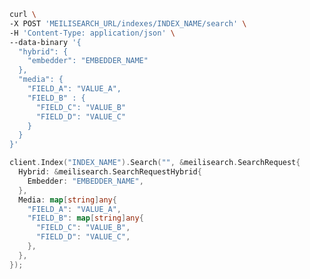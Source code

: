 <CodeGroup>

```bash cURL
curl \
-X POST 'MEILISEARCH_URL/indexes/INDEX_NAME/search' \
-H 'Content-Type: application/json' \
--data-binary '{
  "hybrid": {
    "embedder": "EMBEDDER_NAME"
  },
  "media": {
    "FIELD_A": "VALUE_A",
    "FIELD_B" : {
      "FIELD_C": "VALUE_B"
      "FIELD_D": "VALUE_C"
    }
  }
}'
```

```go Go
client.Index("INDEX_NAME").Search("", &meilisearch.SearchRequest{
  Hybrid: &meilisearch.SearchRequestHybrid{
    Embedder: "EMBEDDER_NAME",
  },
  Media: map[string]any{
    "FIELD_A": "VALUE_A",
    "FIELD_B": map[string]any{
      "FIELD_C": "VALUE_B",
      "FIELD_D": "VALUE_C",
    },
  },
});
```
</CodeGroup>